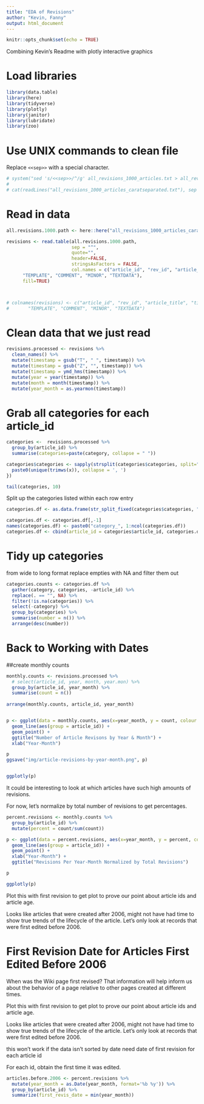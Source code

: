 ```yaml
---
title: "EDA of Revisions"
author: "Kevin, Fanny"
output: html_document
---
```


```r
knitr::opts_chunk$set(echo = TRUE)
```

Combining Kevin's Readme with plotly interactive graphics  


# Load libraries  
```r
library(data.table)
library(here)
library(tidyverse)
library(plotly)
library(janitor)
library(lubridate)
library(zoo)
```

# Use UNIX commands to clean file  
Replace `<<sep>>` with a special character.   
```r
# system("sed 's/<<sep>>/^/g' all_revisions_1000_articles.txt > all_revisions_1000_articles_caratseparated.txt")
# 
# cat(readLines("all_revisions_1000_articles_caratseparated.txt"), sep = "^")
```

# Read in data  
```r
all.revisions.1000.path <- here::here("all_revisions_1000_articles_caratseparated.txt")

revisions <- read.table(all.revisions.1000.path, 
                        sep = "^",
                        quote="",
                        header=FALSE,
                        stringsAsFactors = FALSE,
                        col.names = c("article_id", "rev_id", "article_title", "timestamp", "[ip:]username", "user_id", "CATEGORY", "IMAGE", "MAIN", "TALK", "USER", "USER_TALK", "OTHER", "EXTERNAL",
      "TEMPLATE", "COMMENT", "MINOR", "TEXTDATA"),
      fill=TRUE)



# colnames(revisions) <- c("article_id", "rev_id", "article_title", "timestamp", "[ip:]username", "user_id", "CATEGORY", "IMAGE", "MAIN", "TALK", "USER", "USER_TALK", "OTHER", "EXTERNAL",
#       "TEMPLATE", "COMMENT", "MINOR", "TEXTDATA")

```

# Clean data that we just read  
```r
revisions.processed <- revisions %>% 
  clean_names() %>% 
  mutate(timestamp = gsub("T", " ", timestamp)) %>% 
  mutate(timestamp = gsub("Z", "", timestamp)) %>% 
  mutate(timestamp = ymd_hms(timestamp)) %>% 
  mutate(year = year(timestamp)) %>% 
  mutate(month = month(timestamp)) %>% 
  mutate(year_month = as.yearmon(timestamp))
```

# Grab all categories for each article_id  
```r
categories <-  revisions.processed %>% 
  group_by(article_id) %>% 
  summarise(categories=paste(category, collapse = " "))

categories$categories <- sapply(strsplit(categories$categories, split=" "), function(x) {
  paste0(unique(trimws(x)), collapse = ', ')
})

tail(categories, 10)
```

Split up the categories listed within each row entry  
```r
categories.df <- as.data.frame(str_split_fixed(categories$categories, ", ", max(unlist(lapply(strsplit(categories$categories, ", "), length)))))

categories.df <- categories.df[,-1]
names(categories.df) <- paste0("category_", 1:ncol(categories.df))
categories.df <- cbind(article_id = categories$article_id, categories.df)
```

# Tidy up categories  
from wide to long format
replace empties with NA and filter them out
```r
categories.counts <- categories.df %>% 
  gather(category, categories, -article_id) %>%
  replace(. == "", NA) %>%
  filter(!is.na(categories)) %>%
  select(-category) %>%
  group_by(categories) %>%
  summarise(number = n()) %>%
  arrange(desc(number)) 
```


# Back to Working with Dates  

##create monthly counts  
```r
monthly.counts <- revisions.processed %>% 
  # select(article_id, year, month, year.mon) %>% 
  group_by(article_id, year_month) %>% 
  summarise(count = n())
  
arrange(monthly.counts, article_id, year_month)


p <- ggplot(data = monthly.counts, aes(x=year_month, y = count, colour = article_id)) + 
  geom_line(aes(group = article_id)) +
  geom_point() +
  ggtitle("Number of Article Revisons by Year & Month") +
  xlab("Year-Month")

p
ggsave("img/article-revisions-by-year-month.png", p)


ggplotly(p)
```
  
    
It could be interesting to look at which articles have such high amounts of revisions.

For now, let's normalize by total number of revisions to get percentages.
```r
percent.revisions <- monthly.counts %>%
  group_by(article_id) %>%
  mutate(percent = count/sum(count))

p <- ggplot(data = percent.revisions, aes(x=year_month, y = percent, colour = article_id)) + 
  geom_line(aes(group = article_id)) + 
  geom_point() +
  xlab("Year-Month") +
  ggtitle("Revisions Per Year-Month Normalized by Total Revisions")

p

ggplotly(p)
```



Plot this with first revision to get plot to prove our point about article ids and article age.  


Looks like articles that were created after 2006, might not have had time to show true trends of the lifecycle of the article. Let's only look at records that were first edited before 2006.  


# First Revision Date for Articles First Edited Before 2006  

When was the Wiki page first revised? That information will help inform us about the behavior of a page relative to other pages created at different times.  

Plot this with first revision to get plot to prove our point about article ids and article age.  

Looks like articles that were created after 2006, might not have had time to show true trends of the lifecycle of the article. Let's only look at records that were first edited before 2006. 

this won't work if the data isn't sorted by date
need date of first revision for each article id  


For each id, obtain the first time it was edited.  

```r
articles.before.2006 <- percent.revisions %>% 
  mutate(year_month = as.Date(year_month, format='%b %y')) %>% 
  group_by(article_id) %>%
  summarize(first_revis_date = min(year_month))
```



<!-- ```{r} -->
<!-- t.first <- percents[!duplicated(percents$article_id),] -->
<!-- arrange(t.first, desc(date)) -->
<!-- t.first.before2003 <- subset(t.first, as.yearmon(date) < as.yearmon("2003-01")) -->
<!-- arrange(t.first.before2003, desc(date)) -->
<!-- ``` -->


<!-- So now we know which article_id's were created before 2006. -->
<!-- We need to subset the data for these article_ids -->
<!-- ```{r} -->
<!-- filtered_revisions <- percents[percents$article_id %in% t.first.before2003$article_id, ] -->
<!-- arrange(filtered_revisions, article_id) -->
<!-- ggplot(data = filtered_revisions, aes(x=as.yearmon(date), y = percent, colour = article_id)) + geom_line(aes(group = article_id)) + geom_vline(xintercept = as.yearmon("2003-01"), colour = "red") + geom_point() -->
<!-- ggplot(data = filtered_revisions, aes(x=as.yearmon(date), y = percent, colour = article_id)) + geom_line(aes(group = article_id)) + geom_vline(xintercept = as.yearmon("2003-01"), colour = "red") + ylim(0,.5) + geom_point() -->
<!-- ``` -->





